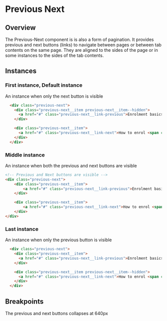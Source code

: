 
# Previous Next

## Overview

The Previous-Next component is is also a form of pagination. 
It provides previous and next buttons (links) to navigate between pages or between tab contents on the same page. 
They are aligned to the sides of the page or in some instances to the sides of the tab contents.

## Instances

### First instance, Default instance

An instance when only the next button is visible

<Preview withToolbar>
  <Story height="350px" id="components-previous-next--previous-next-first" />
</Preview>

```html
  <div class="previous-next">
    <div class="previous-next__item previous-next__item--hidden">
      <a href="#" class="previous-next__link-previous">Enrolment basics <span class="previous-next__description">Previous</span></a>
    </div>

    <div class="previous-next__item">
      <a href="#" class="previous-next__link-next">How to enrol <span class="previous-next__description">Next</span></a>
    </div>
  </div>
```

### Middle instance

An instance when both the previous and next buttons are visible

<Preview withToolbar>
  <Story height="350px" id="components-previous-next--previous-next" />
</Preview>

```html
<!-- Previous and Next buttons are visible -->  
<div class="previous-next">
    <div class="previous-next__item">
        <a href="#" class="previous-next__link-previous">Enrolment basics <span class="previous-next__description">Previous</span></a>
    </div>

    <div class="previous-next__item">
        <a href="#" class="previous-next__link-next">How to enrol <span class="previous-next__description">Next</span></a>
    </div>
</div>
```

### Last instance

An instance when only the previous button is visible

<Preview withToolbar>
  <Story height="350px" id="components-previous-next--previous-next-last" />
</Preview>

```html
  <div class="previous-next">
    <div class="previous-next__item">
      <a href="#" class="previous-next__link-previous">Enrolment basics <span class="previous-next__description">Previous</span></a>
    </div>

    <div class="previous-next__item previous-next__item--hidden">
      <a href="#" class="previous-next__link-next">How to enrol <span class="previous-next__description">Next</span></a>
    </div>
  </div>
```

## Breakpoints

The previous and next buttons collapses at 640px
